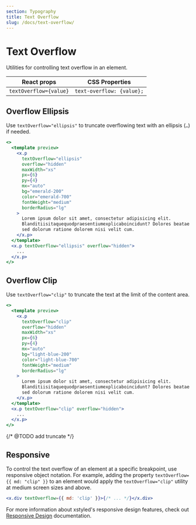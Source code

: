 ```yaml
---
section: Typography
title: Text Overflow
slug: /docs/text-overflow/
---
```


# Text Overflow

Utilities for controlling text overflow in an element.

<carbon-ad />

| React props            | CSS Properties            |
| ---------------------- | ------------------------- |
| `textOverflow={value}` | `text-overflow: {value};` |

## Overflow Ellipsis

Use `textOverflow="ellipsis"` to truncate overflowing text with an ellipsis (`…`) if needed.

```jsx preview color=emerald
<>
  <template preview>
    <x.p
      textOverflow="ellipsis"
      overflow="hidden"
      maxWidth="xs"
      px={6}
      py={4}
      mx="auto"
      bg="emerald-200"
      color="emerald-700"
      fontWeight="medium"
      borderRadius="lg"
    >
      Lorem ipsum dolor sit amet, consectetur adipisicing elit.
      Blanditiisitaquequodpraesentiumexplicaboincidunt? Dolores beatae nam at
      sed dolorum ratione dolorem nisi velit cum.
    </x.p>
  </template>
  <x.p textOverflow="ellipsis" overflow="hidden">
    ...
  </x.p>
</>
```

## Overflow Clip

Use `textOverflow="clip"` to truncate the text at the limit of the content area.

```jsx preview color=light-blue
<>
  <template preview>
    <x.p
      textOverflow="clip"
      overflow="hidden"
      maxWidth="xs"
      px={6}
      py={4}
      mx="auto"
      bg="light-blue-200"
      color="light-blue-700"
      fontWeight="medium"
      borderRadius="lg"
    >
      Lorem ipsum dolor sit amet, consectetur adipisicing elit.
      Blanditiisitaquequodpraesentiumexplicaboincidunt? Dolores beatae nam at
      sed dolorum ratione dolorem nisi velit cum.
    </x.p>
  </template>
  <x.p textOverflow="clip" overflow="hidden">
    ...
  </x.p>
</>
```

{/* @TODO add truncate */}

## Responsive

To control the text overflow of an element at a specific breakpoint, use responsive object notation. For example, adding the property `textOverflow={{ md: "clip" }}` to an element would apply the `textOverflow="clip"` utility at medium screen sizes and above.

```jsx
<x.div textOverflow={{ md: 'clip' }}>{/* ... */}</x.div>
```

For more information about xstyled's responsive design features, check out [Responsive Design](/docs/responsive-design/) documentation.
